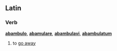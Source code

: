 ==Latin==
=== Verb ===
'''[[abambulo]]''', '''[[abamulare]]''', '''[[abambulavi]]''', '''[[abambulatum]]'''

# to [[go away]]